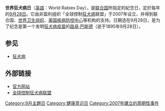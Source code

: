 {{多個問題|
{{unreferenced|time=2013-09-30T12:29:30+00:00}}

{{expand language|1=en|time=2019-09-28T02:06:04+00:00}}
}}
{{Infobox recurring event
|name = 世界狂犬病日<br />World Rabies Day
|native_name = 
|native_name_lang = 
<!-- |logo = Logo WRD no YEAR.gif
|logo_alt =
|logo_caption = World Rabies Day Logo
|logo_size =135px -->
|image = 
|image_size =
|alt =
|caption = 
|status = <!-- e.g. defunct, active, inactive ... -->
|genre = <!-- e.g. natural phenomena, fairs, festivals, conferences, exhibitions ... -->
|date = <!-- {{start date|YYYY|mm|dd}} "dates=" also works, but do not use both -->
|begins = <!-- {{start date|YYYY|mm|dd}} -->
|ends = <!-- {{end date|YYYY|mm|dd}} -->
|frequency = 每年9月28日
|venue = 
|location = 
|coordinates = <!-- {{coord|LAT|LON|type:event|display=inline,title}} --> 
|country = 
|years_active = <!-- {{age|YYYY|mm|dd}} Date of the first occurrence -->
|first = <!-- {{start date|YYYY|mm|dd}} "founded=" and "established=" also work -->
|founder_name = <!-- or | founders = -->
|last = <!-- Date of most recent event; if the event will not be held again, use {{End date|YYYY|MM|DD|df=y}} -->
|prev = 
|next = 
|participants = 
|attendance = 
|capacity =
|area = 
|budget = 
|activity = 
|leader_name =
|patron = 
|organised = <!-- "organized=" also works -->
|filing = 
|people = 
|member = 
|sponsor = <!-- | or sponsors = -->
|website = <!-- {{URL|example.com}} -->
|footnotes = 
}}
'''世界狂犬病日'''（[[英语|英語]]：World Rabies Day），是[[联合国|联合国]]所指定的紀念日，定於每年的[[9月28日|9月28日]]。它由非盈利组织「全球控制[[狂犬病|狂犬病]]联盟」于2007年设立，并得到联合国、[[世界卫生组织|世界卫生组织]]、[[美国疾病防控中心|美国疾病防控中心]]等机构的支持。日期选在9月28日，是为了纪念是第一个发明[[狂犬病疫苗|狂犬病疫苗]]的[[路易·巴斯德|路易·巴斯德]]（逝于1895年9月28日）。

== 参见 ==
* [[狂犬病|狂犬病]]

== 外部链接 ==
* [http://www.worldrabiesday.org 官方网站]{{Wayback|url=http://www.worldrabiesday.org/ |date=20070512220616 }}
* [http://www.rabiescontrol.net 全球控制狂犬病联盟]{{Wayback|url=http://www.rabiescontrol.net/ |date=20080820074817 }}

{{Authority control}}
[[Category:9月主題日|Category:9月主題日]]
[[Category:健康意识日|Category:健康意识日]]
[[Category:2007年建立的周期性事件|Category:2007年建立的周期性事件]]